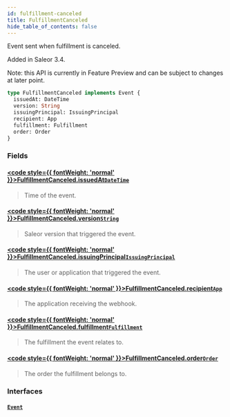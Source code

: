 ```yaml
---
id: fulfillment-canceled
title: FulfillmentCanceled
hide_table_of_contents: false
---
```








Event sent when fulfillment is canceled.

Added in Saleor 3.4.

Note: this API is currently in Feature Preview and can be subject to changes at later point.

```graphql
type FulfillmentCanceled implements Event {
  issuedAt: DateTime
  version: String
  issuingPrincipal: IssuingPrincipal
  recipient: App
  fulfillment: Fulfillment
  order: Order
}
```


### Fields

#### [<code style={{ fontWeight: 'normal' }}>FulfillmentCanceled.<b>issuedAt</b></code>](#)<Bullet />[`DateTime`](../../../developer/api-reference/scalars/date-time) <Badge class="secondary" text="scalar"/>
> Time of the event.
> 

#### [<code style={{ fontWeight: 'normal' }}>FulfillmentCanceled.<b>version</b></code>](#)<Bullet />[`String`](../../../developer/api-reference/scalars/string) <Badge class="secondary" text="scalar"/>
> Saleor version that triggered the event.
> 

#### [<code style={{ fontWeight: 'normal' }}>FulfillmentCanceled.<b>issuingPrincipal</b></code>](#)<Bullet />[`IssuingPrincipal`](../../../developer/api-reference/unions/issuing-principal) <Badge class="secondary" text="union"/>
> The user or application that triggered the event.
> 

#### [<code style={{ fontWeight: 'normal' }}>FulfillmentCanceled.<b>recipient</b></code>](#)<Bullet />[`App`](../../../developer/api-reference/objects/app) <Badge class="secondary" text="object"/>
> The application receiving the webhook.
> 

#### [<code style={{ fontWeight: 'normal' }}>FulfillmentCanceled.<b>fulfillment</b></code>](#)<Bullet />[`Fulfillment`](../../../developer/api-reference/objects/fulfillment) <Badge class="secondary" text="object"/>
> The fulfillment the event relates to.
> 

#### [<code style={{ fontWeight: 'normal' }}>FulfillmentCanceled.<b>order</b></code>](#)<Bullet />[`Order`](../../../developer/api-reference/objects/order) <Badge class="secondary" text="object"/>
> The order the fulfillment belongs to.
> 

### Interfaces

#### [`Event`](../../../developer/api-reference/interfaces/event) <Badge class="secondary" text="interface"/>
> 
> 





